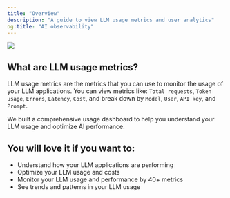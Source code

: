 ```yaml
---
title: "Overview"
description: "A guide to view LLM usage metrics and user analytics"
og:title: "AI observability"
---
```

<Frame>
<img src="https://keywordsai-static.s3.us-east-1.amazonaws.com/docs/observability/metrics/dashboard.png" />
</Frame>


## What are LLM usage metrics?
LLM usage metrics are the metrics that you can use to monitor the usage of your LLM applications. You can view metrics like: `Total requests`, `Token usage`, `Errors`, `Latency`, `Cost`, and break down by `Model`, `User`, `API key`, and `Prompt`. 

We built a comprehensive usage dashboard to help you understand your LLM usage and optimize AI performance.

## You will love it if you want to:
- Understand how your LLM applications are performing
- Optimize your LLM usage and costs
- Monitor your LLM usage and performance by 40+ metrics
- See trends and patterns in your LLM usage


